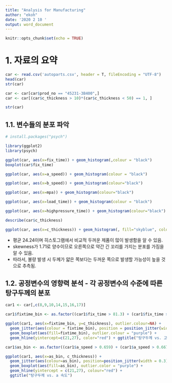 ```yaml
---
title: "Analysis for Manufacturing"
author: "ekoh"
date: '2020 2 10 '
output: word_document
---
```


```r
knitr::opts_chunk$set(echo = TRUE)
```
# 1. 자료의 요약
```r
car <- read.csv('autoparts.csv', header = T, fileEncoding = "UTF-8")
head(car)
str(car)
```

```r
car <- car[car$prod_no == "45231-3B400",]
car <- car[(car$c_thickness > 10)*(car$c_thickness < 50) == 1, ]

str(car)
```

## 1.1. 변수들의 분포 파악
```r
# install.packages("psych")

library(ggplot2)
library(psych)
```

```r
ggplot(car, aes(x=fix_time)) + geom_histogram(,colour = "black")
boxplot(car$fix_time)
```
```r
ggplot(car, aes(x=a_speed)) + geom_histogram(colour = "black")
```
```r
ggplot(car, aes(x=b_speed)) + geom_histogram(colour="black")
```
```r
ggplot(car, aes(x=mpa)) + geom_histogram(colour="black")
```

```r
ggplot(car, aes(x=load_time)) + geom_histogram(colour = "black")
```

```r
ggplot(car, aes(x=highpressure_time)) + geom_histogram(colour="black")
```

```r
describe(car$c_thickness)

ggplot(car, aes(x=c_thickness)) + geom_histogram(, fill="skyblue", colour="black", bins = 50)
```
- 평균 24.24이며 히스토그램에서 비교적 두꺼운 제품이 많이 발생함을 알 수 있음.
- skewness가 1.71로 양수이므로 오른쪽으로 약간 긴 꼬리를 가지는 분포를 가짐을 알 수 있음.
- 따라서, 불량 발생 시 두께가 얇은 쪽보다는 두꺼운 쪽으로 발생할 가능성이 높을 것으로 추측됨.

## 1.2. 공정변수의 영향력 분석 - 각 공정변수의 수준에 따른 탕구두께의 분포
```r
car1 <- car[,c(8,9,10,14,15,16,17)]
```
```r
car1$fixtime_bin <- as.factor((car1$fix_time > 81.3) + (car1$fix_time > 81.1) + 1)

ggplot(car1, aes(x=fixtime_bin, y=c_thickness), outlier.colour=NA) +
  geom_jitter(aes(colour = fixtime_bin), position = position_jitter(width = .3), alpha=0.5) +
  geom_boxplot(aes(fill=fixtime_bin), outlier.colour = "purple") +
  geom_hline(yintercept=c(21,27), color="red") + ggtitle("탕구두께 vs. 고정시간")
```

```r
car1$as_bin <- as.factor((car1$a_speed > 0.659) + (car1$a_speed > 0.667) + 1)

ggplot(car1, aes(x=as_bin, c_thickness)) +
  geom_jitter(aes(colour=as_bin), position=position_jitter(width = 0.3), alpha=0.5) +
  geom_boxplot(aes(fill=as_bin), outlier.color = "purple") +
  geom_hline(yintercept = c(21,27), colour="red") +
  ggtitle("탕구두께 vs. a 속도")
```


